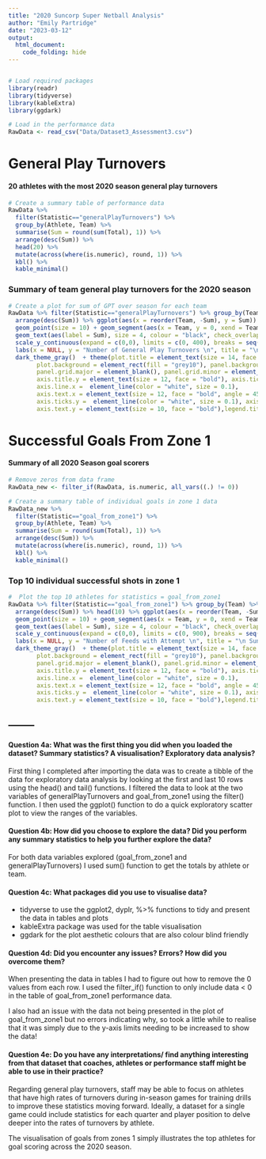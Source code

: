 ```yaml
---
title: "2020 Suncorp Super Netball Analysis"
author: "Emily Partridge"
date: "2023-03-12"
output: 
  html_document:
    code_folding: hide
---
```


```r
```

```r
# Load required packages
library(readr)
library(tidyverse)
library(kableExtra)
library(ggdark)

# Load in the performance data
RawData <- read_csv("Data/Dataset3_Assessment3.csv")
```

# General Play Turnovers

#### 20 athletes with the most 2020 season general play turnovers
```r
# Create a summary table of performance data
RawData %>% 
  filter(Statistic=="generalPlayTurnovers") %>% 
  group_by(Athlete, Team) %>% 
  summarise(Sum = round(sum(Total), 1)) %>% 
  arrange(desc(Sum)) %>%
  head(20) %>%
  mutate(across(where(is.numeric), round, 1)) %>%
  kbl() %>%
  kable_minimal()
```

### Summary of team general play turnovers for the 2020 season
```r
# Create a plot for sum of GPT over season for each team
RawData %>% filter(Statistic=="generalPlayTurnovers") %>% group_by(Team) %>% summarise(Sum = round(sum(Total), 1)) %>% 
  arrange(desc(Sum)) %>% ggplot(aes(x = reorder(Team, -Sum), y = Sum)) +
  geom_point(size = 10) + geom_segment(aes(x = Team, y = 0, xend = Team, yend = Sum), linetype = "dashed") +
  geom_text(aes(label = Sum), size = 4, colour = "black", check_overlap = TRUE) +
  scale_y_continuous(expand = c(0,0), limits = c(0, 400), breaks = seq(0,500, by = 50)) +
  labs(x = NULL, y = "Number of General Play Turnovers \n", title = "\n Suncorp Super Netball 2020 \n General Play Turnovers \n") +
  dark_theme_gray()  + theme(plot.title = element_text(size = 14, face = "bold", hjust = 0.5),
        plot.background = element_rect(fill = "grey10"), panel.background = element_blank(),
        panel.grid.major = element_blank(), panel.grid.minor = element_blank(), legend.background = element_blank(),
        axis.title.y = element_text(size = 12, face = "bold"), axis.ticks.x =  element_line(color = "white", size = 0.1),
        axis.line.x =  element_line(color = "white", size = 0.1), 
        axis.text.x = element_text(size = 12, face = "bold", angle = 45, vjust = 1, hjust = 1),
        axis.ticks.y =  element_line(color = "white", size = 0.1), axis.line.y =  element_line(color = "white", size = 0.1),
        axis.text.y = element_text(size = 10, face = "bold"),legend.title = element_blank(), legend.position = "none")
```

# Successful Goals From Zone 1

#### Summary of all 2020 Season goal scorers
```r
# Remove zeros from data frame
RawData_new <- filter_if(RawData, is.numeric, all_vars((.) != 0))

# Create a summary table of individual goals in zone 1 data
RawData_new %>% 
  filter(Statistic=="goal_from_zone1") %>% 
  group_by(Athlete, Team) %>% 
  summarise(Sum = round(sum(Total), 1)) %>%
  arrange(desc(Sum)) %>%
  mutate(across(where(is.numeric), round, 1)) %>%
  kbl() %>%
  kable_minimal()
```

### Top 10 individual successful shots in zone 1
```r
#  Plot the top 10 athletes for statistics = goal_from_zone1
RawData %>% filter(Statistic=="goal_from_zone1") %>% group_by(Team) %>% summarise(Sum = round(sum(Total), 1)) %>%  
  arrange(desc(Sum)) %>% head(10) %>% ggplot(aes(x = reorder(Team, -Sum), y = Sum)) +
  geom_point(size = 10) + geom_segment(aes(x = Team, y = 0, xend = Team, yend = Sum), linetype = "dashed") +
  geom_text(aes(label = Sum), size = 4, colour = "black", check_overlap = TRUE) +
  scale_y_continuous(expand = c(0,0), limits = c(0, 900), breaks = seq(0,900, by = 100)) +
  labs(x = NULL, y = "Number of Feeds with Attempt \n", title = "\n Suncorp Super Netball 2020 \n Goals from Zone 1 (By Team) \n") +
  dark_theme_gray()  + theme(plot.title = element_text(size = 14, face = "bold", hjust = 0.5),
        plot.background = element_rect(fill = "grey10"), panel.background = element_blank(),
        panel.grid.major = element_blank(), panel.grid.minor = element_blank(), legend.background = element_blank(),
        axis.title.y = element_text(size = 12, face = "bold"), axis.ticks.x =  element_line(color = "white", size = 0.1),
        axis.line.x =  element_line(color = "white", size = 0.1), 
        axis.text.x = element_text(size = 12, face = "bold", angle = 45, vjust = 1, hjust = 1),
        axis.ticks.y =  element_line(color = "white", size = 0.1), axis.line.y =  element_line(color = "white", size = 0.1),
        axis.text.y = element_text(size = 10, face = "bold"),legend.title = element_blank(), legend.position = "none")
``` 
--------
--------


#### Question 4a: What was the first thing you did when you loaded the dataset? Summary statistics? A visualisation? Exploratory data analysis?
First thing I completed after importing the data was to create a tibble of the data for exploratory data analysis by looking at the first and last 10 rows using the head() and tail() functions. I filtered the data to look at the two variables of generalPlayTurnovers and goal_from_zone1 using the filter() function. I then used the ggplot() function to do a quick exploratory scatter plot to view the ranges of the variables. 

#### Question 4b: How did you choose to explore the data? Did you perform any summary statistics to help you further explore the data?
For both data variables explored (goal_from_zone1 and generalPlayTurnovers) I used sum() function to get the totals by athlete or team.

#### Question 4c: What packages did you use to visualise data?
- tidyverse to use the ggplot2, dyplr, %>% functions to tidy and present the data in tables and plots
- kableExtra package was used for the table visualisation
- ggdark for the plot aesthetic colours that are also colour blind friendly

#### Question 4d: Did you encounter any issues? Errors? How did you overcome them?
When presenting the data in tables I had to figure out how to remove the 0 values from each row. I used the filter_if() function to only include data < 0 in the table of goal_from_zone1 performance data.

I also had an issue with the data not being presented in the plot of goal_from_zone1 but no errors indicating why, so took a little while to realise that it was simply due to the y-axis limits needing to be increased to show the data!

#### Question 4e: Do you have any interpretations/ find anything interesting from that dataset that coaches, athletes or performance staff might be able to use in their practice?
Regarding general play turnovers, staff may be able to focus on athletes that have high rates of turnovers during in-season games for training drills to improve these statistics moving forward. Ideally, a dataset for a single game could include statistics for each quarter and player position to delve deeper into the rates of turnovers by athlete.

The visualisation of goals from zones 1 simply illustrates the top athletes for goal scoring across the 2020 season.
